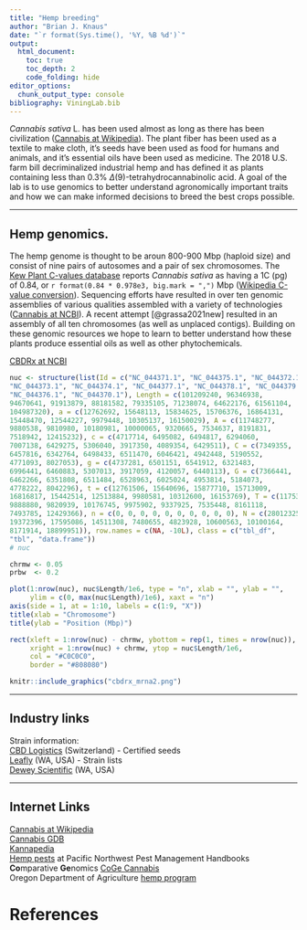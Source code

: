 ```yaml
---
title: "Hemp breeding"
author: "Brian J. Knaus"
date: "`r format(Sys.time(), '%Y, %B %d')`"
output:
  html_document:
    toc: true
    toc_depth: 2
    code_folding: hide
editor_options: 
  chunk_output_type: console
bibliography: ViningLab.bib
---
```



*Cannabis sativa* L. has been used almost as long as there has been civilization ([Cannabis at Wikipedia](https://en.wikipedia.org/wiki/Cannabis)).
The plant fiber has been used as a textile to make cloth, it's seeds have been used as food for humans and animals, and it's essential oils have been used as medicine.
The 2018 U.S. farm bill decriminalized industrial hemp and has defined it as plants containing less than 0.3% $\Delta$(9)-tetrahydrocannabinolic acid.
A goal of the lab is to use genomics to better understand agronomically important traits and how we can make informed decisions to breed the best crops possible. 



___

## Hemp genomics.


The hemp genome is thought to be aroun 800-900 Mbp (haploid size) and consist of nine pairs of autosomes and a pair of sex chromosomes.
The [Kew Plant C-values database](https://cvalues.science.kew.org/search/angiosperm) reports *Cannabis sativa* as having a 1C (pg) of 0.84, or `r format(0.84 * 0.978e3, big.mark = ",")` Mbp  ([Wikipedia C-value conversion](https://en.wikipedia.org/wiki/C-value)).
Sequencing efforts have resulted in over ten genomic assemblies of various qualities assembled with a variety of technologies ([Cannabis at NCBI](https://www.ncbi.nlm.nih.gov/search/all/?term=cannabis%20)).
A recent attempt [@grassa2021new] resulted in an assembly of all ten chromosomes (as well as unplaced contigs).
Building on these genomic resources we hope to learn to better understand how these plants produce essential oils as well as other phytochemicals.



[CBDRx at NCBI](https://www.ncbi.nlm.nih.gov/genome/11681?genome_assembly_id=897706)


```r
nuc <- structure(list(Id = c("NC_044371.1", "NC_044375.1", "NC_044372.1", 
"NC_044373.1", "NC_044374.1", "NC_044377.1", "NC_044378.1", "NC_044379.1", 
"NC_044376.1", "NC_044370.1"), Length = c(101209240, 96346938, 
94670641, 91913879, 88181582, 79335105, 71238074, 64622176, 61561104, 
104987320), a = c(12762692, 15648113, 15834625, 15706376, 16864131, 
15448470, 12544227, 9979448, 10305137, 16150029), A = c(11748277, 
9880538, 9810980, 10180981, 10000065, 9320665, 7534637, 8191831, 
7518942, 12415232), c = c(4717714, 6495082, 6494817, 6294060, 
7007138, 6429275, 5306040, 3917350, 4089354, 6429511), C = c(7349355, 
6457816, 6342764, 6498433, 6511470, 6046421, 4942448, 5190552, 
4771093, 8027053), g = c(4737281, 6501151, 6541912, 6321483, 
6996441, 6460883, 5307013, 3917059, 4120057, 6440113), G = c(7366441, 
6462266, 6351808, 6511484, 6528963, 6025024, 4953814, 5184073, 
4778222, 8042296), t = c(12761506, 15640696, 15877710, 15713009, 
16816817, 15442514, 12513884, 9980581, 10312600, 16153769), T = c(11753649, 
9888880, 9820939, 10176745, 9975902, 9337925, 7535448, 8161118, 
7493785, 12429366), n = c(0, 0, 0, 0, 0, 0, 0, 0, 0, 0), N = c(28012325, 
19372396, 17595086, 14511308, 7480655, 4823928, 10600563, 10100164, 
8171914, 18899951)), row.names = c(NA, -10L), class = c("tbl_df", 
"tbl", "data.frame"))
# nuc

```



```r

chrmw <- 0.05
prbw  <- 0.2

plot(1:nrow(nuc), nuc$Length/1e6, type = "n", xlab = "", ylab = "",
     ylim = c(0, max(nuc$Length)/1e6), xaxt = "n")
axis(side = 1, at = 1:10, labels = c(1:9, "X"))
title(xlab = "Chromosome")
title(ylab = "Position (Mbp)")

rect(xleft = 1:nrow(nuc) - chrmw, ybottom = rep(1, times = nrow(nuc)), 
     xright = 1:nrow(nuc) + chrmw, ytop = nuc$Length/1e6, 
     col = "#C0C0C0",
     border = "#808080")

```




```r
knitr::include_graphics("cbdrx_mrna2.png")
```




___

## Industry links


Strain information:    
[CBD Logistics](https://www.cbdlogistics.ch/en/14-certified-seeds-cbd-logistics) (Switzerland) - Certified seeds    
[Leafly](https://www.leafly.com/strains/lists) (WA, USA) - Strain lists    
[Dewey Scientific](https://www.deweyscientific.com/) (WA, USA)    

___

## Internet Links

[Cannabis at Wikipedia](https://en.wikipedia.org/wiki/Cannabis)    
[Cannabis GDB](https://gdb.supercann.net/index.php)    
[Kannapedia](https://www.kannapedia.net/)    
[Hemp pests](https://pnwhandbooks.org/insect/agronomic/hemp) at Pacific Northwest Pest Management Handbooks    
**Co**mparative **Ge**nomics [CoGe Cannabis](https://genomevolution.org/coge/SearchResults.pl?s=Cannabis&p=genome)    
Oregon Department of Agriculture [hemp program](https://www.oregon.gov/oda/programs/Hemp/Pages/default.aspx)



# References

